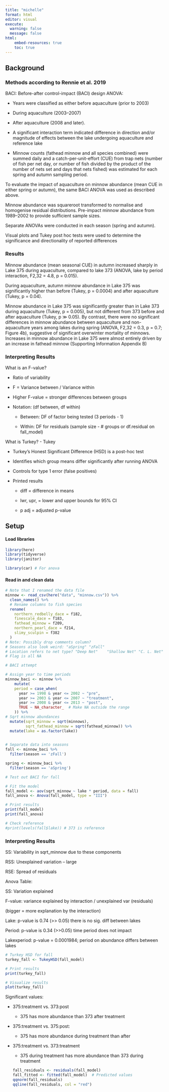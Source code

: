```yaml
---
title: "michelle"
format: html
editor: visual
execute: 
  warning: false
  message: false
html:
    embed-resources: true
    toc: true
---
```


## Background

### Methods according to Rennie et al. 2019

BACI: Before-after control-impact (BACI) design ANOVA:

-   Years were classified as either before aquaculture (prior to 2003)

-   During aquaculture (2003–2007)

-   After aquaculture (2008 and later).

-   A significant interaction term indicated difference in direction and/or magnitude of effects between the lake undergoing aquaculture and reference lake

-   Minnow counts (fathead minnow and all species combined) were summed daily and a catch-per-unit-effort (CUE) from trap nets (number of fish per net day, or number of fish divided by the product of the number of nets set and days that nets fished) was estimated for each spring and autumn sampling period.

To evaluate the impact of aquaculture on minnow abundance (mean CUE in either spring or autumn), the same BACI ANOVA was used as described above.

Minnow abundance was squareroot transformed to normalise and homogenise residual distributions. Pre-impact minnow abundance from 1989–2002 to provide sufficient sample sizes.

Separate ANOVAs were conducted in each season (spring and autumn).

Visual plots and Tukey post hoc tests were used to determine the significance and directionality of reported differences

### Results

Minnow abundance (mean seasonal CUE) in autumn increased sharply in Lake 375 during aquaculture, compared to lake 373 (ANOVA, lake by period interaction, F2,32 = 4.8, p = 0.015).

During aquaculture, autumn minnow abundance in Lake 375 was significantly higher than before (Tukey, p = 0.0004) and after aquaculture (Tukey, p = 0.04).

Minnow abundance in Lake 375 was significantly greater than in Lake 373 during aquaculture (Tukey, p = 0.005), but not different from 373 before and after aquaculture (Tukey, p ≫ 0.05). By contrast, there were no significant differences in minnow abundance between aquaculture and non-aquaculture years among lakes during spring (ANOVA, F2,32 = 0.3, p = 0.7; Figure 4b), suggestive of significant overwinter mortality of minnows. Increases in minnow abundance in Lake 375 were almost entirely driven by an increase in fathead minnow (Supporting Information Appendix B)

### Interpreting Results

What is an F-value?

-   Ratio of variability

-   F = Variance between / Variance within

-   Higher F-value = stronger differences between groups

-   Notation: (df between, df within)

    -   Between: DF of factor being tested (3 periods - 1)

    -   Within: DF for residuals (sample size - \# groups or df.residual on fall_model)

What is Turkey? - Tukey

-   Turkey's Honest Significant Difference (HSD) is a post-hoc test

-   Identifies which group means differ significantly after running ANOVA

-   Controls for type 1 error (false positives)

-   Printed results

    -   diff = difference in means

    -   lwr, upr, = lower and upper bounds for 95% CI

    -   p adj = adjusted p-value

## Setup

#### Load libraries

```r
library(here)
library(tidyverse)
library(janitor)

library(car) # For anova
```

#### Read in and clean data

```r
# Note that I renamed the data file
minnow <- read_csv(here("data", "minnow.csv")) %>%
  clean_names() %>%
  # Rename columns to fish species
  rename(
    northern_redbelly_dace = f182,
    finescale_dace = f183,
    fathead_minnow = f209,
    northern_pearl_dace = f214,
    slimy_sculpin = f382
  ) 
# Note: Possibly drop comments column? 
# Seasons also look weird: "aSpring" "zFall" 
# Location refers to net type? "Deep Net"    "Shallow Net" "C. L. Net"   "C.L. Net"    "Shallow"     "Deep"        "Wing net" 
# Flag is all NA
```

```r
# BACI attempt

# Assign year to time periods
minnow_baci <- minnow %>%
    mutate(
    period = case_when(
      year >= 1998 & year <= 2002 ~ "pre",
      year >= 2003 & year <= 2007 ~ "treatment",
      year >= 2008 & year <= 2013 ~ "post",
      TRUE ~ NA_character_  # Make NA outside the range
    )) %>%
# Sqrt minnow abundances
  mutate(sqrt_minnow = sqrt(minnows),
         sqrt_fathead_minnow = sqrt(fathead_minnow)) %>%
  mutate(lake = as.factor(lake))

  
# Separate data into seasons
fall <- minnow_baci %>%
  filter(season == 'zFall')

spring <- minnow_baci %>%
  filter(season == 'aSpring')
```

```r
# Test out BACI for fall

# Fit the model
fall_model <- aov(sqrt_minnow ~ lake * period, data = fall)
fall_anova <- Anova(fall_model, type = "III") 

# Print results
print(fall_model)
print(fall_anova)

# Check reference
#print(levels(fall$lake)) # 373 is reference
```

### Interpreting Results

SS: Variability in sqrt_minnow due to these components

RSS: Unexplained variation – large

RSE: Spread of residuals

Anova Table:

SS: Variation explained

F-value: variance explained by interaction / unexplained var (residuals)

(bigger = more explanation by the interaction)

Lake: p-value is 0.74 (\>\> 0.05) there is no sig. diff between lakes

Period: p-value is 0.34 (\>\>0.05) time period does not impact

Lakexperiod: p-value = 0.0001984; period on abundance differs between lakes

```r
# Turkey HSD for fall
turkey_fall <- TukeyHSD(fall_model)

# Print results
print(turkey_fall)

# Visualize results
plot(turkey_fall)

```

Significant values:

-   375:treatment vs. 373:post

    -   375 has more abundance than 373 after treatment

-   375:treatment vs. 375:post:

    -   375 has more abundance during treatment than after

-   375:treatment vs. 373:treatment

    -   375 during treatment has more abundance than 373 during treatment

    ```r
    fall_residuals <- residuals(fall_model)
    fall_fitted <- fitted(fall_model)  # Predicted values
    qqnorm(fall_residuals)
    qqline(fall_residuals, col = "red")

    ```
